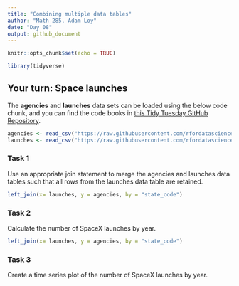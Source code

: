 ```yaml
---
title: "Combining multiple data tables"
author: "Math 285, Adam Loy"
date: "Day 08"
output: github_document
---
```


```r
knitr::opts_chunk$set(echo = TRUE)

library(tidyverse)
```


## Your turn: Space launches

The **agencies** and **launches** data sets can be loaded using the below code chunk, and you can find the code books in [this Tidy Tuesday GitHub Repository](https://github.com/rfordatascience/tidytuesday/tree/master/data/2019/2019-01-15).

```r
agencies <- read_csv("https://raw.githubusercontent.com/rfordatascience/tidytuesday/master/data/2019/2019-01-15/agencies.csv")
launches <- read_csv("https://raw.githubusercontent.com/rfordatascience/tidytuesday/master/data/2019/2019-01-15/launches.csv")
```


### Task 1

Use an appropriate join statement to merge the agencies and launches data tables such that all rows from the launches data table are retained.
```r
left_join(x= launches, y = agencies, by = "state_code")
```




### Task 2

Calculate the number of SpaceX launches by year.
```r
left_join(x= launches, y = agencies, by = "state_code")
```



### Task 3

Create a time series plot of the number of SpaceX launches by year.

